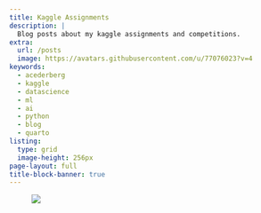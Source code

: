 ```yaml
---
title: Kaggle Assignments
description: |
  Blog posts about my kaggle assignments and competitions.
extra:
  url: /posts
  image: https://avatars.githubusercontent.com/u/77076023?v=4
keywords:
  - acederberg
  - kaggle
  - datascience
  - ml
  - ai
  - python
  - blog
  - quarto
listing: 
  type: grid
  image-height: 256px
page-layout: full
title-block-banner: true
---
```


<div class="quarto-figure quarto-figure-center">
  <figure class="figure">
    <p>
      <a href="https://kaggle.com">
        <img src="/icons/kaggle.svg" class="img-fluid figure-img"></img>
      </a>
    </p>
  </figure>
</div>

